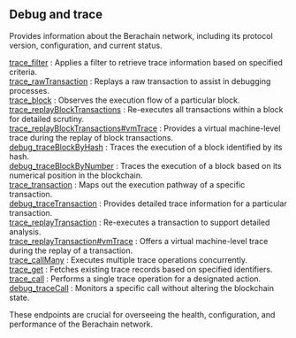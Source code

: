 
## Debug and trace

Provides information about the Berachain network, including its protocol version, configuration, and current status.

[trace_filter](/berachain-api/debugandtrace/trace_filter) : Applies a filter to retrieve trace information based on specified criteria.  \
[trace_rawTransaction](/berachain-api/debugandtrace/trace_rawTransaction) : Replays a raw transaction to assist in debugging processes. \
[trace_block](/berachain-api/debugandtrace/trace_block) : Observes the execution flow of a particular block. \
[trace_replayBlockTransactions](/berachain-api/debugandtrace/trace_replayBlockTransactions) : Re-executes all transactions within a block for detailed scrutiny.  \
[trace_replayBlockTransactions#vmTrace](/berachain-api/debugandtrace/trace_replayBlockTransactionsvmTrace) : Provides a virtual machine-level trace during the replay of block transactions. \
[debug_traceBlockByHash](/berachain-api/debugandtrace/debug_traceBlockByHash) : Traces the execution of a block identified by its hash. \
[debug_traceBlockByNumber](/berachain-api/debugandtrace/debug_traceBlockByNumber) : Traces the execution of a block based on its numerical position in the blockchain. \
[trace_transaction](/berachain-api/debugandtrace/trace_transaction) : Maps out the execution pathway of a specific transaction. \
[debug_traceTransaction](/berachain-api/debugandtrace/debug_traceTransaction) : Provides detailed trace information for a particular transaction.  \
[trace_replayTransaction](/berachain-api/debugandtrace/trace_replayTransaction) : Re-executes a transaction to support detailed analysis.  \
[trace_replayTransaction#vmTrace](/berachain-api/debugandtrace/trace_replayTransactionvmTrace) : Offers a virtual machine-level trace during the replay of a transaction. \
[trace_callMany](/berachain-api/debugandtrace/trace_callMany) : Executes multiple trace operations concurrently. \
[trace_get](/berachain-api/debugandtrace/trace_get) : Fetches existing trace records based on specified identifiers.  \
[trace_call](/berachain-api/debugandtrace/trace_call) : Performs a single trace operation for a designated action.  \
[debug_traceCall](/berachain-api/debugandtrace/debug_traceCall) : Monitors a specific call without altering the blockchain state.

These endpoints are crucial for overseeing the health, configuration, and performance of the Berachain network.

<Space h={16} />
<GetStarted />